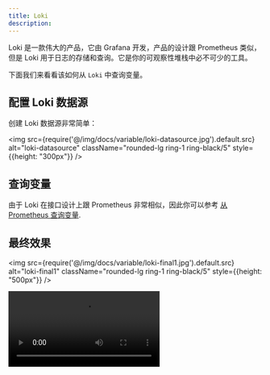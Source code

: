 ```yaml
---
title: Loki
description:
---
```



Loki 是一款伟大的产品，它由 Grafana 开发，产品的设计跟 Prometheus 类似，但是 Loki 用于日志的存储和查询。它是你的可观察性堆栈中必不可少的工具。

下面我们来看看该如何从 <Code>Loki</Code> 中查询变量。


## 配置 Loki 数据源

创建 Loki 数据源非常简单：

<img src={require('@/img/docs/variable/loki-datasource.jpg').default.src} alt="loki-datasource"  className="rounded-lg ring-1 ring-black/5" style={{height: "300px"}} />


## 查询变量

由于 Loki 在接口设计上跟 Prometheus 非常相似，因此你可以参考 [从 Prometheus 查询变量](/docs/tutorial-variables#query-from-datasource).

## 最终效果

<img src={require('@/img/docs/variable/loki-final1.jpg').default.src} alt="loki-final1"  className="rounded-lg ring-1 ring-black/5" style={{height: "500px"}} />

<video controls autoPlay src="/docs/loki-final2.mov" />



呦呵，配上从 `Loki` 查询来的变量后，`Loki` 日志的展示果然变得轻而易举，甚至还能动态起来！